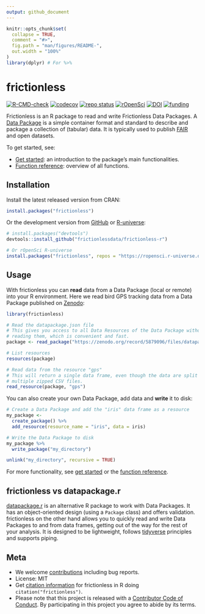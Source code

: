 ```yaml
---
output: github_document
---
```


<!-- README.md is generated from README.Rmd. Please edit that file -->

```r
knitr::opts_chunk$set(
  collapse = TRUE,
  comment = "#>",
  fig.path = "man/figures/README-",
  out.width = "100%"
)
library(dplyr) # For %>%
```

# frictionless

<!-- badges: start -->
[![R-CMD-check](https://github.com/frictionlessdata/frictionless-r/workflows/R-CMD-check/badge.svg)](https://github.com/frictionlessdata/frictionless-r/actions)
[![codecov](https://codecov.io/gh/frictionlessdata/frictionless-r/branch/main/graph/badge.svg)](https://app.codecov.io/gh/frictionlessdata/frictionless-r/)
[![repo status](https://www.repostatus.org/badges/latest/active.svg)](https://www.repostatus.org/#active)
[![rOpenSci](https://badges.ropensci.org/495_status.svg)](https://github.com/ropensci/software-review/issues/495)
[![DOI](https://zenodo.org/badge/DOI/10.5281/zenodo.5815355.svg)](https://doi.org/10.5281/zenodo.5815355)
[![funding](https://img.shields.io/static/v1?label=funded+by&message=FWO+for+lifewatch.be&labelColor=1a4e8a&color=f15922)](https://lifewatch.be/)
<!-- badges: end -->

Frictionless is an R package to read and write Frictionless Data Packages. A [Data Package](https://specs.frictionlessdata.io/data-package/) is a simple container format and standard to describe and package a collection of (tabular) data. It is typically used to publish [FAIR](https://www.go-fair.org/fair-principles/) and open datasets.

To get started, see:

- [Get started](https://docs.ropensci.org/frictionless/articles/frictionless.html): an introduction to the package's main functionalities.
- [Function reference](https://docs.ropensci.org/frictionless/reference/index.html): overview of all functions.

## Installation

Install the latest released version from CRAN:

```R
install.packages("frictionless")
````

Or the development version from [GitHub](https://github.com/frictionlessdata/frictionless-r) or [R-universe](https://ropensci.r-universe.dev):

```R
# install.packages("devtools")
devtools::install_github("frictionlessdata/frictionless-r")

# Or rOpenSci R-universe
install.packages("frictionless", repos = "https://ropensci.r-universe.dev")
```

## Usage

With frictionless you can **read** data from a Data Package (local or remote) into your R environment. Here we read bird GPS tracking data from a Data Package published on [Zenodo](https://doi.org/10.5281/zenodo.5879096):

```r
library(frictionless)

# Read the datapackage.json file
# This gives you access to all Data Resources of the Data Package without 
# reading them, which is convenient and fast.
package <- read_package("https://zenodo.org/record/5879096/files/datapackage.json")

# List resources
resources(package)

# Read data from the resource "gps"
# This will return a single data frame, even though the data are split over 
# multiple zipped CSV files.
read_resource(package, "gps")
```

You can also create your own Data Package, add data and **write** it to disk:

```r
# Create a Data Package and add the "iris" data frame as a resource
my_package <-
  create_package() %>%
  add_resource(resource_name = "iris", data = iris)

# Write the Data Package to disk
my_package %>%
  write_package("my_directory")
```

```r
unlink("my_directory", recursive = TRUE)
```

For more functionality, see [get started](https://docs.ropensci.org/frictionless/articles/frictionless.html) or the [function reference](https://docs.ropensci.org/frictionless/reference/index.html).

## frictionless vs datapackage.r

[datapackage.r](https://CRAN.R-project.org/package=datapackage.r) is an alternative R package to work with Data Packages. It has an object-oriented design (using a `Package` class) and offers validation. frictionless on the other hand allows you to quickly read and write Data Packages to and from data frames, getting out of the way for the rest of your analysis. It is designed to be lightweight, follows [tidyverse](https://www.tidyverse.org/) principles and supports piping.

## Meta

- We welcome [contributions](https://docs.ropensci.org/frictionless/CONTRIBUTING.html) including bug reports.
- License: MIT
- Get [citation information](https://docs.ropensci.org/frictionless/authors.html#citation) for frictionless in R doing `citation("frictionless")`.
- Please note that this project is released with a [Contributor Code of Conduct](https://frictionlessdata.io/work-with-us/code-of-conduct/). By participating in this project you agree to abide by its terms.
